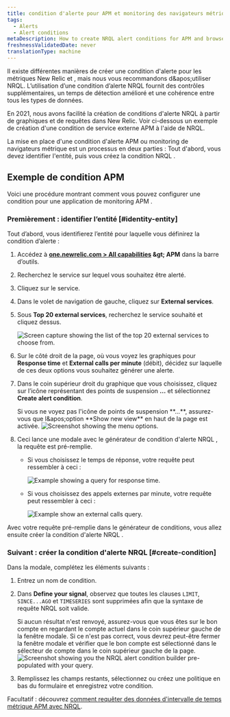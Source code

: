 ```yaml
---
title: condition d'alerte pour APM et monitoring des navigateurs métriques
tags:
  - Alerts
  - Alert conditions
metaDescription: How to create NRQL alert conditions for APM and browser monitoring metrics.
freshnessValidatedDate: never
translationType: machine
---
```


Il existe différentes manières de créer une condition d'alerte pour les métriques New Relic <InlinePopover type="apm" />et <InlinePopover type="browser" />, mais nous vous recommandons d&amp;apos;utiliser NRQL. L’utilisation d’une condition d’alerte NRQL fournit des contrôles supplémentaires, un temps de détection amélioré et une cohérence entre tous les types de données.

En 2021, nous avons facilité la création de conditions d'alerte NRQL à partir de graphiques et de requêtes dans New Relic. Voir ci-dessous un exemple de création d'une condition de service externe APM à l'aide de NRQL.

La mise en place d'une condition d'alerte APM ou monitoring de navigateurs métrique est un processus en deux parties : Tout d'abord, vous devez identifier l'entité, puis vous créez la condition NRQL .

## Exemple de condition APM

Voici une procédure montrant comment vous pouvez configurer une condition pour une application de monitoring APM .

### Premièrement : identifier l’entité [#identity-entity]

Tout d’abord, vous identifierez l’entité pour laquelle vous définirez la condition d’alerte :

1. Accédez à <DNT>**[one.newrelic.com &gt; All capabilities](https://one.newrelic.com/all-capabilities) &amp;gt; APM**</DNT> dans la barre d’outils.

2. Recherchez le service sur lequel vous souhaitez être alerté.

3. Cliquez sur le service.

4. Dans le volet de navigation de gauche, cliquez sur <DNT>**External services**</DNT>.

5. Sous <DNT>**Top 20 external services**</DNT>, recherchez le service souhaité et cliquez dessus.

   <img title="top-twenty.png" alt="Screen capture showing the list of the top 20 external services to choose from." src="/images/accounts_screenshot-full_top-twenty.webp" />

6. Sur le côté droit de la page, où vous voyez les graphiques pour <DNT>**Response time**</DNT> et <DNT>**External calls per minute**</DNT> (débit), décidez sur laquelle de ces deux options vous souhaitez générer une alerte.

7. Dans le coin supérieur droit du graphique que vous choisissez, cliquez sur l’icône représentant des points de suspension <DNT>**...**</DNT> et sélectionnez <DNT>**Create alert condition**</DNT>.

   <Callout variant="tip">
     Si vous ne voyez pas l'icône de points de suspension <DNT>**...**</DNT>, assurez-vous que l&amp;apos;option <DNT>**Show new view**</DNT> en haut de la page est activée.
   </Callout>

   <img title="external_service_graph.png" alt="Screenshot showing the menu options." src="/images/accounts_screenshot-full_external-service-graph.webp" />

8. Ceci lance une modale avec le générateur de condition d'alerte NRQL , la requête est pré-remplie.

   * Si vous choisissez le temps de réponse, votre requête peut ressembler à ceci :

     <img title="response_time_query.png" alt="Example showing a query for response time." src="/images/accounts_screenshot-full_response-time-query.webp" />

   * Si vous choisissez des appels externes par minute, votre requête peut ressembler à ceci :

     <img title="external-calls-query.png" alt="Example show an external calls query." src="/images/accounts_screenshot-full_external-calls-query.webp" />

Avec votre requête pré-remplie dans le générateur de conditions, vous allez ensuite créer la condition d'alerte NRQL .

### Suivant : créer la condition d'alerte NRQL [#create-condition]

Dans la modale, complétez les éléments suivants :

1. Entrez un nom de condition.

2. Dans <DNT>**Define your signal**</DNT>, observez que toutes les clauses `LIMIT`, `SINCE...AGO` et `TIMESERIES` sont supprimées afin que la syntaxe de requête NRQL soit valide.

   <Callout variant="tip">
     Si aucun résultat n'est renvoyé, assurez-vous que vous êtes sur le bon compte en regardant le compte actuel dans le coin supérieur gauche de la fenêtre modale. Si ce n'est pas correct, vous devrez peut-être fermer la fenêtre modale et vérifier que le bon compte est sélectionné dans le sélecteur de compte dans le coin supérieur gauche de la page.
   </Callout>

   <img title="nrql_condition_builder_modal.png" alt="Screenshot showing you the NRQL alert condition builder pre-populated with your query." src="/images/accounts_screenshot-full_nrql-condition-builder-modal.webp" />

3. Remplissez les champs restants, sélectionnez ou créez une politique en bas du formulaire et enregistrez votre condition.

Facultatif : découvrez [comment requêter des données d'intervalle de temps métrique APM avec NRQL](/docs/query-your-data/nrql-new-relic-query-language/nrql-query-tutorials/query-apm-metric-timeslice-data-nrql#timeslice-conversion).